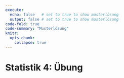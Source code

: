```yaml
---
execute: 
  echo: false   # set to true to show musterlösung
  output: false # set to true to show musterlösung
code-fold: true
code-summary: "Musterlösung"
knitr:
  opts_chunk: 
    collapse: true
---
```


# Statistik 4: Übung